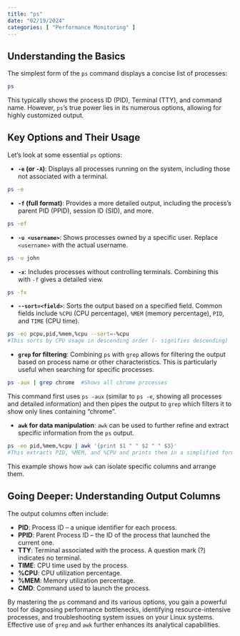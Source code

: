 ```yaml
---
title: "ps"
date: "02/19/2024"
categories: [ "Performance Monitoring" ]
---
```

## Understanding the Basics

The simplest form of the `ps` command displays a concise list of processes:

```bash
ps
```

This typically shows the process ID (PID), Terminal (TTY), and command name. However,  `ps`'s true power lies in its numerous options, allowing for highly customized output.

## Key Options and Their Usage

Let's look at some essential `ps` options:

* **`-e` (or `-A`)**: Displays all processes running on the system, including those not associated with a terminal.

```bash
ps -e
```

* **`-f` (full format)**: Provides a more detailed output, including the process's parent PID (PPID), session ID (SID), and more.

```bash
ps -ef
```

* **`-u <username>`**: Shows processes owned by a specific user.  Replace `<username>` with the actual username.

```bash
ps -u john
```

* **`-x`**: Includes processes without controlling terminals. Combining this with `-f` gives a detailed view.

```bash
ps -fx
```

* **`--sort=<field>`**: Sorts the output based on a specified field.  Common fields include `%CPU` (CPU percentage), `%MEM` (memory percentage), `PID`, and `TIME` (CPU time).

```bash
ps -eo pcpu,pid,%mem,%cpu --sort=-%cpu
#This sorts by CPU usage in descending order (- signifies descending)
```

* **`grep` for filtering**: Combining `ps` with `grep` allows for filtering the output based on process name or other characteristics. This is particularly useful when searching for specific processes.

```bash
ps -aux | grep chrome  #Shows all chrome processes
```

This command first uses `ps -aux` (similar to `ps -e`, showing all processes and detailed information) and then pipes the output to `grep` which filters it to show only lines containing "chrome".

* **`awk` for data manipulation**:  `awk` can be used to further refine and extract specific information from the `ps` output.

```bash
ps -eo pid,%mem,%cpu | awk '{print $1 " " $2 " " $3}'
#This extracts PID, %MEM, and %CPU and prints them in a simplified format.
```

This example shows how `awk` can isolate specific columns and arrange them.


##  Going Deeper:  Understanding Output Columns

The output columns often include:

* **PID**: Process ID – a unique identifier for each process.
* **PPID**: Parent Process ID – the ID of the process that launched the current one.
* **TTY**: Terminal associated with the process.  A question mark (?) indicates no terminal.
* **TIME**: CPU time used by the process.
* **%CPU**: CPU utilization percentage.
* **%MEM**: Memory utilization percentage.
* **CMD**: Command used to launch the process.


By mastering the `ps` command and its various options, you gain a powerful tool for diagnosing performance bottlenecks, identifying resource-intensive processes, and troubleshooting system issues on your Linux systems.  Effective use of `grep` and `awk` further enhances its analytical capabilities.

